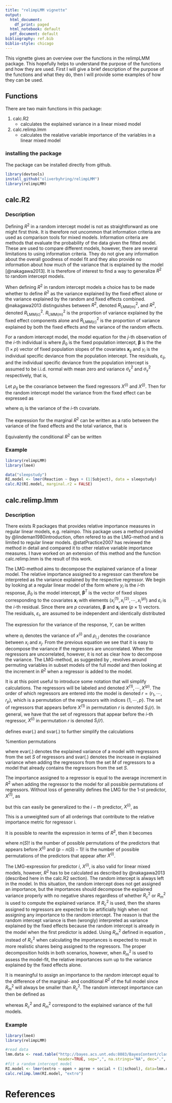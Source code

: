 ```yaml
---
title: "relimpLMM vignette"
output:
  html_document:
    df_print: paged
  html_notebook: default
  pdf_document: default
bibliography: ref.bib
biblio-style: chicago
---
```


This vignette gives an overview over the functions in the relimpLMM package. This hopefully helps to understand the purpose of the functions and how they are used. First I will give a brief description of the purpose of the functions and what they do, then I will provide some examples of how they can be used. 

## Functions

There are two main functions in this package:

1. calc.R2
    + calculates the explained variance in a linear mixed model
2. calc.relimp.lmm
    + calculates the realative variable importance of the variables in a linear mixed model

### installing the package

The package can be installed directly from github.
```r
library(devtools)
install_github("oliverbyhring/relimpLMM")
library(relimpLMM)
```


## calc.R2
### Description
Defining $R^2$ in a random intercept model is not as straightforward as one might first think.  It is therefore not uncommon that information criteria are used as comparison tools for mixed models. Information criteria are methods that evaluate the probability of the data given the fitted model. These are used to compare different models, however, there are several limitations to using information criteria. They do not give any information about the overall goodness of model fit and they also provide no information about how much of the variance that is explained by the model [@nakagawa2013]. It is therefore of interest to find a way to generalize $R^2$ to random intercept models.

When defining $R^2$ in random intercept models a choice has to be made whether to define $R^2$ as the variance explained by the fixed effect alone or the variance explained by the random and fixed effects combined. @nakagawa2013 distinguishes between \textit{marginal} $R^2$, denoted $R^2_{\textrm{LMM(m)}}$, and \textit{conditional} $R^2$, denoted $R^2_{\textrm{LMM(c)}}$. $R^2_{\textrm{LMM(m)}}$ is the proportion of variance explained by the fixed effect components alone and $R^2_{\textrm{LMM(c)}}$ is the proportion of variance explained by both the fixed effects and the variance of the random effects. 

For a random intercept model, the model equation for the $j$-th observation of the $i$-th individual is
\begin{equation}
    y_{ij} = \beta_0 + \gamma_{i} + \boldsymbol{\beta}^T \boldsymbol{x}_{ij} + \varepsilon_{ij} \ ,
    \label{random_intercept_model}
\end{equation}
where $\beta_0$ is the fixed population intercept, $\boldsymbol{\beta}$ is the the $(1 \times p)$ vector of fixed population slopes of the covariates $\boldsymbol{x}_{ij}$ and $\gamma_{i}$ is the individual specific deviance from the population intercept. The residuals, $\varepsilon_{ij}$, and the individual specific deviance from the population intercept is assumed to be i.i.d. normal with mean zero and variance $\sigma_\varepsilon^2$ and $\sigma_\gamma^2$ respectively, that is,

\begin{equation*}
\begin{split}
    \varepsilon_{ij} &\sim \mathcal{N} \left(0, \sigma_\varepsilon^2 \right)\\
    \gamma_{i} &\sim \mathcal{N} \left(0, \sigma_\gamma^2 \right)\ .
\end{split}
\end{equation*}

Let $\rho_{ij}$ be the covariance between the fixed regressors $X^{(i)}$ and $X^{(j)}$. Then for the random intercept model the variance from the fixed effect can be expressed as


\begin{equation}
    \begin{split}
        \sigma_f^2 &= \textrm{Var}\left(\sum_{k=1}^n \beta_k x^{(k)}\right)\\
        & = \sum_{i=1}^n \beta_i^2\alpha_i  +2\sum_{k=1}^{p-1}\sum_{l=k+1}^p \beta_k\beta_l\rho_{kl} ,
    \end{split}
    \label{fixed_effect_var}
\end{equation}
where $\alpha_i$ is the variance of the $i$-th covariate.

The expression for the marginal $R^2$ can be written as a ratio between the variance of the fixed effects and the total variance, that is

\begin{equation}
    R^2_{\textrm{LMM(m)}} = \frac{\sigma_f^2}{\sigma_f^2 +\sigma_\gamma^2  + \sigma_\varepsilon^2} \ .
    \label{marginalR2}
\end{equation}

Equivalently the conditional $R^2$ can be written 

\begin{equation}
    R^2_{\textrm{LMM(c)}} = \frac{\sigma_f^2 + \sigma_\gamma^2}{\sigma_f^2 +\sigma_\gamma^2 + \sigma_\varepsilon^2}\ .
    \label{conditional_R2}
\end{equation}

### Example
```r
library(relimpLMM)
library(lme4)
```

```r
data("sleepstudy")
RI.model <- lmer(Reaction ~ Days + (1|Subject), data = sleepstudy)
calc.R2(RI.model, marginal.r2 = FALSE)
```

## calc.relimp.lmm

### Description

There exists R packages that provides relative importance measures in regular linear models, e.g. relaimpo. This package uses a method provided by @lindeman1980introduction, often refered to as the LMG-method and is limited to regular linear models. @statPractice2007 has reviewed the method in detail and compared it to other relative variable importance measures. I have worked on an extension of this method and the function calc.relimp.lmm is the result of this work. 


The LMG-method aims to decompose the explained variance of a linear model. The relative importance assigned to a regressor can therefore be interpreted as the variance explained by the respective regressor. We begin by looking at a regular linear model of the form
\begin{equation}
    y_i = \beta_0 + \boldsymbol{\beta}^T\boldsymbol{x}_i +\varepsilon_i \ ,
    \label{regular_LM}
\end{equation}
where  $y_i$ is the $i$-th response, $\beta_0$ is the model intercept, $\boldsymbol{\beta}^T$ is the vector of fixed slopes corresponding to the covariates $\boldsymbol{x}_i$ with elements $(x_{i}^{(1)},x_{i}^{(2)},\cdots,x_{i}^{(p)})$ and $\varepsilon_i$ is the $i$-th residual. Since there are $p$ covariates, $\boldsymbol{\beta}$ and $\boldsymbol{x_i}$ are $(p \times 1)$ vectors.  The residuals, $\varepsilon_i$, are assumed to be independent and identically distributed

\begin{equation}
    \varepsilon_i \sim \mathcal{N}(0,\sigma_\varepsilon^2) \ .
\end{equation}


The expression for the variance of the response, $Y$, can be written
\begin{equation}
    \begin{split}
        \textrm{Var}(Y) &= \textrm{Var}\left(\sum_{k=1}^n \beta_k x^{(k)}\right)+ \sigma_\varepsilon^2\\
        & = \sum_{i=1}^n \beta_i^2\alpha_i  +2\sum_{k=1}^{p-1}\sum_{l=k+1}^p \beta_k\beta_l\rho_{kl} + \sigma_\varepsilon^2 \ ,
    \end{split}
    \label{y_var}
\end{equation}

where $\alpha_i$ denotes the variance of $x^{(i)}$ and $\rho_{i,j}$ denotes the covariance between $x_i$ and $x_j$. From the previous equation we see that it is easy to decompose the variance if the regressors are uncorrelated. When the regressors are uncorrelated, however, it is not as clear how to decompose the variance. The LMG-method, as suggested by \cite{lindeman1980introduction}, revolves around permuting variables in subset models of the full model and then looking at the increment in $R^2$ when a regressor is added to the model.

It is at this point useful to introduce some notation that will simplify calculations. The regressors will be labeled and denoted $X^{(1)},\cdots, X^{(p)}$. The order of which regressors are entered into the model is denoted $r = (r_1, \cdots, r_p)$, which is a permutation of the regressors with indices $\{1, \cdots, p\}$. The set of regressors that appears before $X^{(1)}$ in permutation $r$ is denoted $S_1(r)$. In general, we have that the set of regressors that appear before the $i$-th regressor, $X^{(i)}$ in permutation $r$ is denoted $S_i(r)$.


\cite{statPractice2007} defines evar(.) and svar(.) to further simplify the calculations


%mention permutations
\begin{equation}
    \begin{split}
        &\textrm{evar}(S) = \textrm{Var}(Y) - \textrm{Var}(Y|X_j, j\in S) \\
        &\textrm{svar}(M|S) = \textrm{evar}(M \cup S) - \textrm{evar}(S) \ ,
    \end{split}
\end{equation}

where evar(.) denotes the explained variance of a model with regressors from the set $S$ of regressors and svar(.) denotes the increase in explained variance when adding the regressors from the set $M$ of regressors to a model that already contains the regressors from the set $S$. 




The importance assigned to a regressor is equal to the average increment in $R^2$ when adding the regressor to the model for all possible permutations of regressors. Without loss of generality \cite{statPractice2007} defines the LMG for the $1$-st predictor, $X^{(1)}$, as
\begin{equation}
    \textrm{LMG}(1) = \frac{1}{p!} \sum_{\pi\textrm{ permutations}} \textrm{svar}(\{1\}|S_1(\pi)),
\end{equation}

but this can easily be generalized to the $i-th$ predictor, $X^{(i)}$, as

\begin{equation}
    \textrm{LMG}(i) = \frac{1}{p!} \sum_{\pi\textrm{ permutations}} \textrm{svar}(\{i\}|S_i(\pi)),
    \label{LMG1}
\end{equation}

This is a unweighted sum of all orderings that contribute to the relative importance metric for regressor i.

It is possible to rewrite the expression in terms of $R^2$, then it becomes
 
\begin{equation}
     \textrm{LMG}(i) = \frac{1}{p!} \sum_{S \subseteq (1,\cdots, p) \setminus i} n(S)!(p-n(S)-1)! \bigg(R^2\big(\{i\}\cup S\big) - R^2\big(S\big)\bigg)\ ,
     \label{LMG_fast}
\end{equation}
where $n(S)!$ is the number of possible permutations of the predictors that appears before $X^{(i)}$ and $(p-n(S)-1)!$ is the number of possible permutations of the predictors that appear after $X^{(i)}$.

The LMG-expression for predictor $i$, $X^{(i)}$, is also valid for linear mixed models, however, $R^2$ has to be calculated as described by @nakagawa2013 (described here in the calc.R2 section). The random intercept is always left in the model. In this situation, the random intercept does not get assigned an importance, but the importances should decompose the explained variance properly with no negative shares regardless of whether $R^2_c$ or $R^2_m$ is used to compute the explained variance. If $R^2_c$ is used, then the shares assigned to regressors are expected to be artificially high when not assigning any importance to the random intercept. The reason is that the random intercept variance is then (wrongly) interpreted as variance explained by the fixed effects because the random intercept is already in the model when the first predictor is added. Using $R^2_m$ defined in equation \eqref{marginalR2}, instead of $R^2_c$ when calculating the importances is expected to result in more realistic shares being assigned to the regressors. The proper decomposition holds in both scenarios, however, when $R^2_m$ is used to assess the model-fit, the relative importances sum up to the variance explained by the fixed effects alone. 

It is meaningful to assign an importance to the random intercept equal to the difference of the marginal- and conditional $R^2$ of the full model since $R^2_m$ will always be smaller than $R^2_c$. The random intercept importance can then be defined as

\begin{equation}
    \textrm{LMG}(RI) = R_c^2- R_m^2  = \frac{\sigma_\gamma^2}{\sigma_f^2 +\sigma_\gamma^2 + \sigma_\varepsilon^2} \ ,
    \label{person_importance_R2}
\end{equation}


whereas $R^2_c$ and $R^2_m$ correspond to the explained variance of the full models.

### Example

```r
library(lme4)
library(relimpLMM)
```

```r
#read data
lmm.data <- read.table("http://bayes.acs.unt.edu:8083/BayesContent/class/Jon/R_SC/Module9/lmm.data.txt",
                       header=TRUE, sep=",", na.strings="NA", dec=".", strip.white=TRUE)
#fit a random intercept model
RI.model <- lmer(extro ~ open + agree + social + (1|school), data=lmm.data)
calc.relimp.lmm(RI.model, "extro")
```


# References
